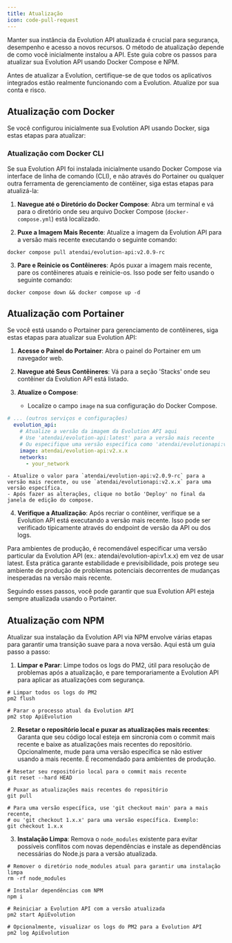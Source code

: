 ```yaml
---
title: Atualização
icon: code-pull-request
---
```


Manter sua instância da Evolution API atualizada é crucial para segurança, desempenho e acesso a novos recursos. O método de atualização depende de como você inicialmente instalou a API. Este guia cobre os passos para atualizar sua Evolution API usando Docker Compose e NPM.

<Note>Antes de atualizar a Evolution, certifique-se de que todos os aplicativos integrados estão realmente funcionando com a Evolution. Atualize por sua conta e risco.</Note>

## Atualização com Docker

Se você configurou inicialmente sua Evolution API usando Docker, siga estas etapas para atualizar:

### Atualização com Docker CLI

Se sua Evolution API foi instalada inicialmente usando Docker Compose via interface de linha de comando (CLI), e não através do Portainer ou qualquer outra ferramenta de gerenciamento de contêiner, siga estas etapas para atualizá-la:

1. **Navegue até o Diretório do Docker Compose**: Abra um terminal e vá para o diretório onde seu arquivo Docker Compose (`docker-compose.yml`) está localizado.

2. **Puxe a Imagem Mais Recente**: Atualize a imagem da Evolution API para a versão mais recente executando o seguinte comando:

~~~ shell
docker compose pull atendai/evolution-api:v2.0.9-rc
~~~

3. **Pare e Reinicie os Contêineres**: Após puxar a imagem mais recente, pare os contêineres atuais e reinicie-os. Isso pode ser feito usando o seguinte comando:

~~~ shell
docker compose down && docker compose up -d
~~~

## Atualização com Portainer

Se você está usando o Portainer para gerenciamento de contêineres, siga estas etapas para atualizar sua Evolution API:

1. **Acesse o Painel do Portainer**: Abra o painel do Portainer em um navegador web.

2. **Navegue até Seus Contêineres**: Vá para a seção 'Stacks' onde seu contêiner da Evolution API está listado.

3. **Atualize o Compose**:
    - Localize o campo `image` na sua configuração do Docker Compose.

~~~ yaml stack-file.yml
# ... (outros serviços e configurações)
  evolution_api:
    # Atualize a versão da imagem da Evolution API aqui
    # Use 'atendai/evolution-api:latest' para a versão mais recente
    # Ou especifique uma versão específica como 'atendai/evolutionapi:v2.0.9-rc'
    image: atendai/evolution-api:v2.x.x
    networks:
      - your_network

~~~

    - Atualize o valor para `atendai/evolution-api:v2.0.9-rc` para a versão mais recente, ou use `atendai/evolutionapi:v2.x.x` para uma versão específica.
    - Após fazer as alterações, clique no botão 'Deploy' no final da janela de edição do compose.

4. **Verifique a Atualização**: Após recriar o contêiner, verifique se a Evolution API está executando a versão mais recente. Isso pode ser verificado tipicamente através do endpoint de versão da API ou dos logs.

<Note>
    Para ambientes de produção, é recomendável especificar uma versão particular da Evolution API (ex.: atendai/evolution-api:v1.x.x) em vez de usar latest.
    Esta prática garante estabilidade e previsibilidade, pois protege seu ambiente de produção de problemas potenciais decorrentes de mudanças inesperadas na versão mais recente.
</Note>

Seguindo esses passos, você pode garantir que sua Evolution API esteja sempre atualizada usando o Portainer.

## Atualização com NPM

Atualizar sua instalação da Evolution API via NPM envolve várias etapas para garantir uma transição suave para a nova versão. Aqui está um guia passo a passo:

1. **Limpar e Parar**: Limpe todos os logs do PM2, útil para resolução de problemas após a atualização, e pare temporariamente a Evolution API para aplicar as atualizações com segurança.

~~~ shell Terminal
# Limpar todos os logs do PM2
pm2 flush

# Parar o processo atual da Evolution API
pm2 stop ApiEvolution
~~~

2. **Resetar o repositório local e puxar as atualizações mais recentes**: Garanta que seu código local esteja em sincronia com o commit mais recente e baixe as atualizações mais recentes do repositório. Opcionalmente, mude para uma versão específica se não estiver usando a mais recente. É recomendado para ambientes de produção.

~~~ shell Terminal
# Resetar seu repositório local para o commit mais recente
git reset --hard HEAD

# Puxar as atualizações mais recentes do repositório
git pull

# Para uma versão específica, use 'git checkout main' para a mais recente,
# ou 'git checkout 1.x.x' para uma versão específica. Exemplo:
git checkout 1.x.x
~~~

3. **Instalação Limpa**: Remova o `node_modules` existente para evitar possíveis conflitos com novas dependências e instale as dependências necessárias do Node.js para a versão atualizada.

~~~ shell Terminal
# Remover o diretório node_modules atual para garantir uma instalação limpa
rm -rf node_modules

# Instalar dependências com NPM
npm i

# Reiniciar a Evolution API com a versão atualizada
pm2 start ApiEvolution

# Opcionalmente, visualizar os logs do PM2 para a Evolution API
pm2 log ApiEvolution
~~~